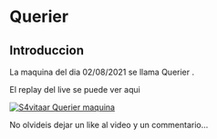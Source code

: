 # Querier {-}

## Introduccion {-}

La maquina del dia 02/08/2021 se llama Querier
.

El replay del live se puede ver aqui

[![S4vitaar Querier maquina](https://img.youtube.com/vi/Dkz_r70OM8U/0.jpg)](https://www.youtube.com/watch?v=Dkz_r70OM8U)

No olvideis dejar un like al video y un commentario...
